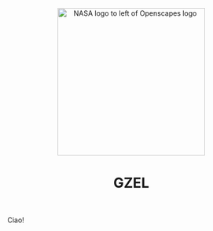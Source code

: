 <center><a><img src="images/nasa-openscapes.png" alt="NASA logo to left of Openscapes logo" width="300px"/></a></center>

<center><h1>GZEL</h1></center>
<br>

Ciao!
